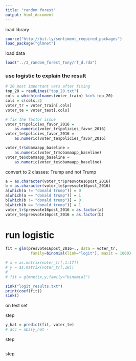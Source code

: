 ```yaml
---
title: "random forest"
output: html_document
---
```


load library

```r
source("http://bit.ly/sentiment_required_packages")
load_package("glmnet")
```

load data

```r
load("../3_random_forest_Tony/rf_d.rda")
```


### use logistic to explain the result

```r
# 20 most important vars after fixing
top_20 = readLines("top_20.txt")
cols = which(colnames(voter_train) %in% top_20)
cols = c(cols,3)
voter_tr = voter_train[,cols]
voter_te = voter_test[,cols]
```

```r
# fix the factor issue
voter_tr$policies_favor_2016 = 
    as.numeric(voter_tr$policies_favor_2016)
voter_te$policies_favor_2016 = 
    as.numeric(voter_te$policies_favor_2016)

voter_tr$obamaapp_baseline = 
    as.numeric(voter_tr$obamaapp_baseline)
voter_te$obamaapp_baseline = 
    as.numeric(voter_te$obamaapp_baseline)
```

convert to 2 classes: Trump and not Trump

```r
a = as.character(voter_tr$presvote16post_2016)
b = as.character(voter_te$presvote16post_2016)
a[which(a != "donald trump")] = 0
a[which(a == "donald trump")] = 1
b[which(b != "donald trump")] = 0
b[which(b == "donald trump")] = 1
voter_tr$presvote16post_2016 = as.factor(a)
voter_te$presvote16post_2016 = as.factor(b)
```

# run logistic

```r
fit = glm(presvote16post_2016~., data = voter_tr,
           family=binomial(link="logit"), maxit = 1000)

# x = as.matrix(voter_tr[,1:17])
# y = as.matrix(voter_tr[,18])
# 
# fit = glmnet(x,y,family="binomial")
```

```r
sink("logit_results.txt")
print(coef(fit))
sink()
```

on test set

step

```r
y_hat = predict(fit, voter_te)
# acc = abs(y_hat - 
```

step

```r

```

step

```r

```